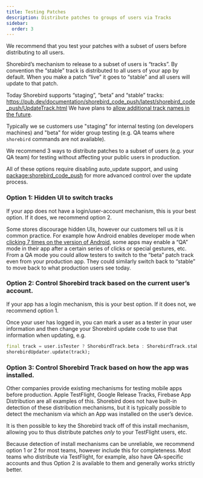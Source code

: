 ```yaml
---
title: Testing Patches
description: Distribute patches to groups of users via Tracks
sidebar:
  order: 3
---
```


We recommend that you test your patches with a subset of users before
distributing to all users.

Shorebird’s mechanism to release to a subset of users is “tracks”. By
convention the “stable” track is distributed to all users of your app by
default. When you make a patch “live” it goes to “stable” and all users will
update to that patch.

Today Shorebird supports “staging”, “beta” and “stable” tracks:
https://pub.dev/documentation/shorebird_code_push/latest/shorebird_code_push/UpdateTrack.html
We have plans to [allow additional track names in the future](https://github.com/shorebirdtech/updater/issues/255).

Typically we se customers use "staging" for internal testing (on developers
machines) and "beta" for wider group testing (e.g. QA teams where `shorebird`
commands are not available).

We recommend 3 ways to distribute patches to a subset of
users (e.g. your QA team) for testing without affecting your public users in
production.

All of these options require disabling auto_update support, and using
[package:shorebird_code_push](https://pub.dev/packages/shorebird_code_push) for
more advanced control over the update process.

### Option 1: Hidden UI to switch tracks

If your app does not have a login/user-account mechanism, this is your best
option. If it does, we recommend option 2.

Some stores discourage hidden UIs, however our customers tell us it is common
practice. For example how Android enables developer mode when [clicking 7 times
on the version of
Android](https://developer.android.com/studio/debug/dev-options), some apps may
enable a “QA” mode in their app after a certain series of clicks or special
gestures, etc. From a QA mode you could allow testers to switch to the “beta”
patch track even from your production app. They could similarly switch back to
“stable” to move back to what production users see today.

### Option 2: Control Shorebird track based on the current user’s account.

If your app has a login mechanism, this is your best option. If it does not, we
recommend option 1.

Once your user has logged in, you can mark a user as a tester in your user
information and then change your Shorebird update code to use that information
when updating, e.g.

```dart
final track = user.isTester ? ShorebirdTrack.beta : ShorebirdTrack.stable;
shorebirdUpdater.update(track);
```

### Option 3: Control Shorebird Track based on how the app was installed.

Other companies provide existing mechanisms for testing mobile apps before
production. Apple TestFlight, Google Release Tracks, Firebase App Distribution
are all examples of this. Shorebird does not have built-in detection of these
distribution mechanisms, but it is typically possible to detect the mechanism
via which an App was installed on the user’s device.

It is then possible to key the Shorebird track off of this install mechanism,
allowing you to thus distribute patches _only_ to your TestFlight users, etc.

Because detection of install mechanisms can be unreliable, we recommend option 1
or 2 for most teams, however include this for completeness. Most teams who
distribute via TestFlight, for example, also have QA-specific accounts and thus
Option 2 is available to them and generally works strictly better.
